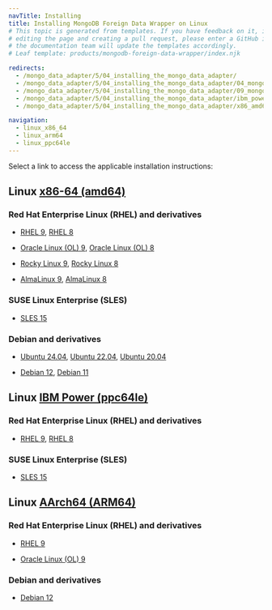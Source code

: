 ```yaml
---
navTitle: Installing
title: Installing MongoDB Foreign Data Wrapper on Linux
# This topic is generated from templates. If you have feedback on it, instead of
# editing the page and creating a pull request, please enter a GitHub issue and
# the documentation team will update the templates accordingly.
# Leaf template: products/mongodb-foreign-data-wrapper/index.njk

redirects:
  - /mongo_data_adapter/5/04_installing_the_mongo_data_adapter/
  - /mongo_data_adapter/5/04_installing_the_mongo_data_adapter/04_mongo_centos7_x86/
  - /mongo_data_adapter/5/04_installing_the_mongo_data_adapter/09_mongo_ubuntu20_deb10_x86/
  - /mongo_data_adapter/5/04_installing_the_mongo_data_adapter/ibm_power_ppc64le/17_mongo_sles15_ppcle/
  - /mongo_data_adapter/5/04_installing_the_mongo_data_adapter/x86_amd64/07_mongo_sles12_x86/

navigation:
  - linux_x86_64
  - linux_arm64
  - linux_ppc64le
---
```


Select a link to access the applicable installation instructions:

## Linux [x86-64 (amd64)](linux_x86_64)

### Red Hat Enterprise Linux (RHEL) and derivatives

- [RHEL 9](linux_x86_64/mongo_rhel_9), [RHEL 8](linux_x86_64/mongo_rhel_8)

- [Oracle Linux (OL) 9](linux_x86_64/mongo_rhel_9), [Oracle Linux (OL) 8](linux_x86_64/mongo_rhel_8)

- [Rocky Linux 9](linux_x86_64/mongo_other_linux_9), [Rocky Linux 8](linux_x86_64/mongo_other_linux_8)

- [AlmaLinux 9](linux_x86_64/mongo_other_linux_9), [AlmaLinux 8](linux_x86_64/mongo_other_linux_8)

### SUSE Linux Enterprise (SLES)

- [SLES 15](linux_x86_64/mongo_sles_15)

### Debian and derivatives

- [Ubuntu 24.04](linux_x86_64/mongo_ubuntu_24), [Ubuntu 22.04](linux_x86_64/mongo_ubuntu_22), [Ubuntu 20.04](linux_x86_64/mongo_ubuntu_20)

- [Debian 12](linux_x86_64/mongo_debian_12), [Debian 11](linux_x86_64/mongo_debian_11)

## Linux [IBM Power (ppc64le)](linux_ppc64le)

### Red Hat Enterprise Linux (RHEL) and derivatives

- [RHEL 9](linux_ppc64le/mongo_rhel_9), [RHEL 8](linux_ppc64le/mongo_rhel_8)

### SUSE Linux Enterprise (SLES)

- [SLES 15](linux_ppc64le/mongo_sles_15)

## Linux [AArch64 (ARM64)](linux_arm64)

### Red Hat Enterprise Linux (RHEL) and derivatives

- [RHEL 9](linux_arm64/mongo_rhel_9)

- [Oracle Linux (OL) 9](linux_arm64/mongo_rhel_9)

### Debian and derivatives

- [Debian 12](linux_arm64/mongo_debian_12)

